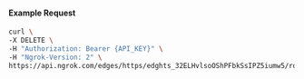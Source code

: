 #### Example Request

```bash
curl \
-X DELETE \
-H "Authorization: Bearer {API_KEY}" \
-H "Ngrok-Version: 2" \
https://api.ngrok.com/edges/https/edghts_32ELHvlsoOShPFbkSsIPZ5iumw5/routes/edghtsrt_32ELHwJPhCQPmmUX0L0b2M0hXZw/saml
```
